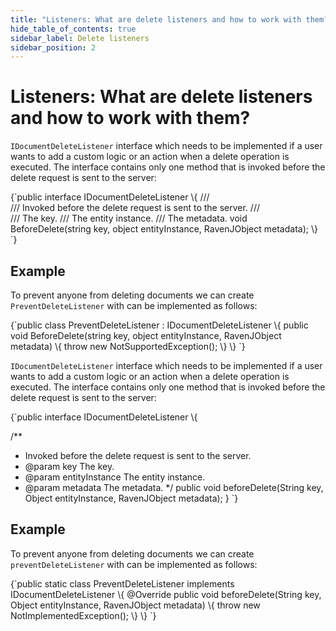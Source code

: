 ```yaml
---
title: "Listeners: What are delete listeners and how to work with them?"
hide_table_of_contents: true
sidebar_label: Delete listeners
sidebar_position: 2
---
```





# Listeners: What are delete listeners and how to work with them?
<LanguageSwitcher supportedLanguages={supportedLanguages} />
<LanguageContent language="csharp">


`IDocumentDeleteListener` interface which needs to be implemented if a user wants to add a custom logic or an action when a delete operation is executed. 
The interface contains only one method that is invoked before the delete request is sent to the server:

<TabItem value="document_delete_interface" label="document_delete_interface">
<CodeBlock language="csharp">
{`public interface IDocumentDeleteListener
\{
	/// <summary>
	/// Invoked before the delete request is sent to the server.
	/// </summary>
	/// <param name="key">The key.</param>
	/// <param name="entityInstance">The entity instance.</param>
	/// <param name="metadata">The metadata.</param>
	void BeforeDelete(string key, object entityInstance, RavenJObject metadata);
\}
`}
</CodeBlock>
</TabItem>

## Example

To prevent anyone from deleting documents we can create `PreventDeleteListener` with can be implemented as follows:

<TabItem value="document_delete_example" label="document_delete_example">
<CodeBlock language="csharp">
{`public class PreventDeleteListener : IDocumentDeleteListener
\{
	public void BeforeDelete(string key, object entityInstance, RavenJObject metadata)
	\{
		throw new NotSupportedException();
	\}
\}
`}
</CodeBlock>
</TabItem>

</LanguageContent>
<LanguageContent language="java">


`IDocumentDeleteListener` interface which needs to be implemented if a user wants to add a custom logic or an action when a delete operation is executed. 
The interface contains only one method that is invoked before the delete request is sent to the server:

<TabItem value="document_delete_interface" label="document_delete_interface">
<CodeBlock language="java">
{`public interface IDocumentDeleteListener \{

  /**
   * Invoked before the delete request is sent to the server.
   * @param key The key.
   * @param entityInstance The entity instance.
   * @param metadata The metadata.
   */
  public void beforeDelete(String key, Object entityInstance, RavenJObject metadata);
\}
`}
</CodeBlock>
</TabItem>

## Example

To prevent anyone from deleting documents we can create `preventDeleteListener` with can be implemented as follows:

<TabItem value="document_delete_example" label="document_delete_example">
<CodeBlock language="java">
{`public static class PreventDeleteListener implements IDocumentDeleteListener \{
  @Override
  public void beforeDelete(String key, Object entityInstance, RavenJObject metadata) \{
    throw new NotImplementedException();
  \}
\}
`}
</CodeBlock>
</TabItem>

</LanguageContent>

<!---

-->